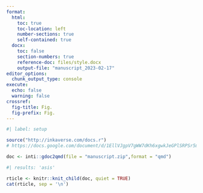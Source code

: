 ```yaml
---
format:
  html:
    toc: true
    toc-location: left
    number-sections: true
    self-contained: true
  docx:
    toc: false
    section-numbers: true
    reference-doc: files/style.docx
    output-file: "manuscript_2023-02-17"
editor_options: 
  chunk_output_type: console
execute:
  echo: false
  warning: false
crossref:
  fig-title: Fig.
  fig-prefix: Fig.
---
```


```r
#| label: setup

source("http://inkaverse.com/docs.r")
# https://docs.google.com/document/d/1EllVJgpV7gWW7dKh6xgwkJeGPlSRPSr5mn3R1h0msG8/edit#

doc <- inti::gdoc2qmd(file = "manuscript.zip",format = "qmd")
```

```r
#| results: 'asis'

rticle <- knitr::knit_child(doc, quiet = TRUE)
cat(rticle, sep = '\n')
```
